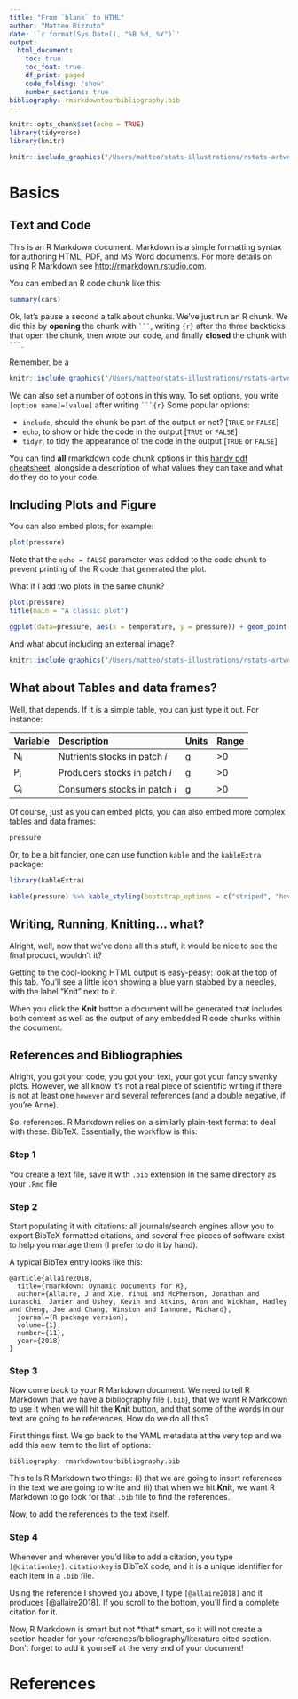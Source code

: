 ```yaml
---
title: "From `blank` to HTML"
author: "Matteo Rizzuto"
date: '`r format(Sys.Date(), "%B %d, %Y")`'
output: 
  html_document:
    toc: true
    toc_foat: true
    df_print: paged
    code_folding: 'show'
    number_sections: true
bibliography: rmarkdowntourbibliography.bib
---
```


```r
knitr::opts_chunk$set(echo = TRUE)
library(tidyverse)
library(knitr)
```

```r
knitr::include_graphics("/Users/matteo/stats-illustrations/rstats-artwork/rmarkdown_wizards.png")
```

# Basics

## Text and Code

This is an R Markdown document. Markdown is a simple formatting syntax for authoring HTML, PDF, and MS Word documents. For more details on using R Markdown see <http://rmarkdown.rstudio.com>.

You can embed an R code chunk like this:

```r
summary(cars)
```

Ok, let's pause a second a talk about chunks. We've just run an R chunk. We did this by **opening** the chunk with ```` ``` ````, writing `{r}` after the three backticks that open the chunk, then wrote our code, and finally **closed** the chunk with ```` ``` ````. 

Remember, be a

```r
knitr::include_graphics("/Users/matteo/stats-illustrations/rstats-artwork/code_hero.gif")
```

We can also set a number of options in this way. To set options, you write `[option name]=[value]` after writing ```` ```{r} ```` Some popular options:

- `include`, should the chunk be part of the output or not? [`TRUE` or `FALSE`]
- `echo`, to show or hide the code in the output [`TRUE` or `FALSE`]
- `tidyr`, to tidy the appearance of the code in the output [`TRUE` or `FALSE`]

You can find **all** rmarkdown code chunk options in this [handy pdf cheatsheet](https://rstudio.com/wp-content/uploads/2015/03/rmarkdown-reference.pdf), alongside a description of what values they can take and what do they do to your code.

## Including Plots and Figure

You can also embed plots, for example:

```r
plot(pressure)
```

Note that the `echo = FALSE` parameter was added to the code chunk to prevent printing of the R code that generated the plot.

What if I add two plots in the same chunk? 

```r
plot(pressure)
title(main = "A classic plot")

ggplot(data=pressure, aes(x = temperature, y = pressure)) + geom_point() + ggtitle("A fancier plot") + theme_classic()
``` 

And what about including an external image?

```r
knitr::include_graphics("/Users/matteo/stats-illustrations/rstats-artwork/r_rollercoaster.png")
```

## What about Tables and data frames?


Well, that depends. If it is a simple table, you can just 
type it out. For instance:

Variable       Description                                   Units     Range
-------------  --------------------------------------------- --------- -----
N~i~           Nutrients stocks in patch _i_                 g         >0
P~i~           Producers stocks in patch _i_                 g         >0
C~i~           Consumers stocks in patch _i_                 g         >0
-------------  --------------------------------------------- --------- -----

Of course, just as you can embed plots, you can also embed more complex tables 
and data frames:

```r
pressure
```

Or, to be a bit fancier, one can use function `kable` and 
the `kableExtra` package:

```r
library(kableExtra)

kable(pressure) %>% kable_styling(bootstrap_options = c("striped", "hover", "condensed"), fixed_thead = TRUE) %>% scroll_box(width = "100%", height = "150px")
```

## Writing, Running, Knitting... what?

Alright, well, now that we've done all this stuff, it would be 
nice to see the final product, wouldn't it?

Getting to the cool-looking HTML output is easy-peasy: look at 
the top of this tab. You'll see a little icon showing a blue 
yarn stabbed by a needles, with the label "Knit" next to it.

When you click the **Knit** button a document will be generated 
that includes both content as well as the output of any embedded 
R code chunks within the document. 

## References and Bibliographies {.tabset .tabset-pills}

Alright, you got your code, you got your text, your got your 
fancy swanky plots. However, we all know it's not a real piece 
of scientific writing if there is not at least one `however` and 
several references (and a double negative, if you're Anne).

So, references. R Markdown relies on a similarly plain-text format to deal with these: BibTeX. Essentially, the workflow is this:

### Step 1
You create a text file, save it with `.bib` extension in the same directory as your `.Rmd` file

### Step 2 
Start populating it with citations: all journals/search engines 
allow you to export BibTeX formatted citations, and several free 
pieces of software exist to help you manage them (I prefer to do 
it by hand). 

A typical BibTex entry looks like this:

```
@article{allaire2018,
  title={rmarkdown: Dynamic Documents for R},
  author={Allaire, J and Xie, Yihui and McPherson, Jonathan and Luraschi, Javier and Ushey, Kevin and Atkins, Aron and Wickham, Hadley and Cheng, Joe and Chang, Winston and Iannone, Richard},
  journal={R package version},
  volume={1},
  number={11},
  year={2018}
}
```

### Step 3

Now come back to your R Markdown document. We need to tell R 
Markdown that we have a bibliography file (`.bib`), that we want 
R Markdown to use it when we will hit the **Knit** button, and 
that some of the words in our text are going to be references. 
How do we do all this? 

First things first. We go back to the YAML metadata at the very 
top and we add this new item to the list of options:

```
bibliography: rmarkdowntourbibliography.bib
```

This tells R Markdown two things: (i) that we are going to 
insert references in the text we are going to write and (ii) 
that when we hit **Knit**, we want R Markdown to go look for 
that `.bib` file to find the references.

Now, to add the references to the text itself. 

### Step 4

Whenever and wherever you'd like to add a citation, you type
``` [@citationkey] ```. `citationkey` is BibTeX code, and it is 
a unique identifier for each item in a `.bib` file.

Using the reference I showed you above, I type ``` [@allaire2018] ``` and it produces [@allaire2018]. If you scroll to the bottom, 
you'll find a complete citation for it.

Now, R Markdown is smart but not \*that\* smart, so it will not 
create a section header for your 
references/bibliography/literature cited section. Don't forget 
to add it yourself at the very end of your document!

# References